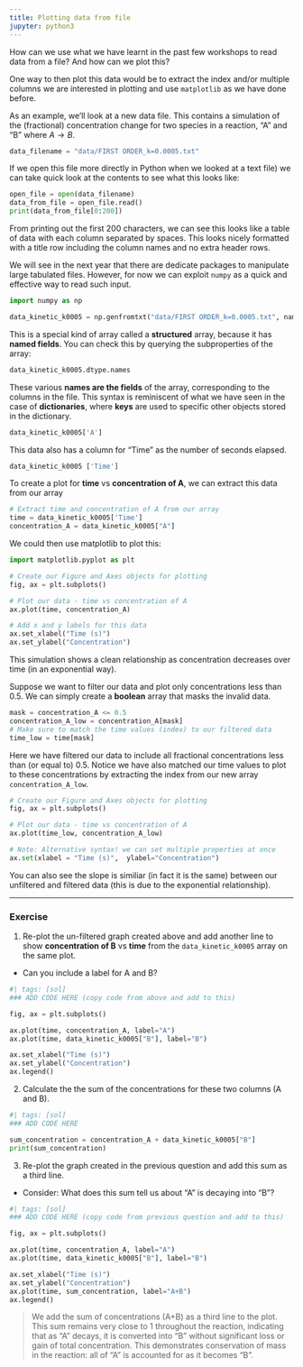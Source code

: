 ```yaml
---
title: Plotting data from file
jupyter: python3
---
```




How can we use what we have learnt in the past few workshops to read data from a file? And how can we plot this?

One way to then plot this data would be to extract the index and/or multiple columns we are interested in plotting and use `matplotlib` as we have done before.

As an example, we'll look at a new data file. This contains a simulation of the (fractional) concentration change for two species in a reaction, "A" and "B" where $A \rightarrow B$.

```python
data_filename = "data/FIRST ORDER_k=0.0005.txt"
```

If we open this file more directly in Python when we looked at a text file) we can take quick look at the contents to see what this looks like:

```python
open_file = open(data_filename)
data_from_file = open_file.read()
print(data_from_file[0:200])
```

From printing out the first 200 characters, we can see this looks like a table of data with each column separated by spaces. This looks nicely formatted with a title row including the column names and no extra header rows.

We will see in the next year that there are dedicate packages to manipulate large tabulated files. However, for now we can exploit `numpy` as a quick and effective way to read such input.

```python
import numpy as np

data_kinetic_k0005 = np.genfromtxt("data/FIRST ORDER_k=0.0005.txt", names=True)
```

This is a special kind of array called a **structured** array, because it has **named fields**. You can check this by querying the subproperties of the array:

```python
data_kinetic_k0005.dtype.names
```

These various **names are the fields** of the array, corresponding to the columns in the file. This syntax is reminiscent of what we have seen in the case of **dictionaries**, where **keys** are used to specific other objects stored in the dictionary.

```python
data_kinetic_k0005['A']
```

This data also has a column for "Time" as the number of seconds elapsed.

```python
data_kinetic_k0005 ['Time']
```

To create a plot for **time** vs **concentration of A**, we can extract this data from our array

```python
# Extract time and concentration of A from our array
time = data_kinetic_k0005['Time']
concentration_A = data_kinetic_k0005["A"]
```

We could then use matplotlib to plot this:

```python
import matplotlib.pyplot as plt

# Create our Figure and Axes objects for plotting
fig, ax = plt.subplots()

# Plot our data - time vs concentration of A
ax.plot(time, concentration_A)

# Add x and y labels for this data
ax.set_xlabel("Time (s)")
ax.set_ylabel("Concentration")
```

This simulation shows a clean relationship as concentration decreases over time (in an exponential way).

Suppose we want to filter our data and plot only concentrations less than 0.5. We can simply create a **boolean** array that masks the invalid data.

```python
mask = concentration_A <= 0.5
concentration_A_low = concentration_A[mask]
# Make sure to match the time values (index) to our filtered data
time_low = time[mask]
```

Here we have filtered our data to include all fractional concentrations less than (or equal to) 0.5. Notice we have also matched our time values to plot to these concentrations by extracting the index from our new array `concentration_A_low`.

```python
# Create our Figure and Axes objects for plotting
fig, ax = plt.subplots()

# Plot our data - time vs concentration of A
ax.plot(time_low, concentration_A_low)

# Note: Alternative syntax! we can set multiple properties at once
ax.set(xlabel = "Time (s)",  ylabel="Concentration")
```

You can also see the slope is similiar (in fact it is the same) between our unfiltered and filtered data (this is due to the exponential relationship).

---

### Exercise 

 1. Re-plot the un-filtered graph created above and add another line to show **concentration of B** vs **time**  from the `data_kinetic_k0005` array on the same plot. 
  - Can you include a label for A and B?

```python
#| tags: [sol]
### ADD CODE HERE (copy code from above and add to this)

fig, ax = plt.subplots()

ax.plot(time, concentration_A, label="A")
ax.plot(time, data_kinetic_k0005["B"], label="B")

ax.set_xlabel("Time (s)")
ax.set_ylabel("Concentration")
ax.legend()
```

2. Calculate the the sum of the concentrations for these two columns (A and B).

```python
#| tags: [sol]
### ADD CODE HERE

sum_concentration = concentration_A + data_kinetic_k0005["B"]
print(sum_concentration)
```

3. Re-plot the graph created in the previous question and add this sum as a third line.

 - Consider: What does this sum tell us about "A" is decaying into "B"?

```python
#| tags: [sol]
### ADD CODE HERE (copy code from previous question and add to this)

fig, ax = plt.subplots()

ax.plot(time, concentration_A, label="A")
ax.plot(time, data_kinetic_k0005["B"], label="B")

ax.set_xlabel("Time (s)")
ax.set_ylabel("Concentration")
ax.plot(time, sum_concentration, label="A+B")
ax.legend()
```

> We add the sum of concentrations (A+B) as a third line to the plot. This sum remains very close to 1 throughout the reaction, indicating that as "A" decays, it is converted into "B" without significant loss or gain of total concentration. This demonstrates conservation of mass in the reaction: all of "A" is accounted for as it becomes "B".



